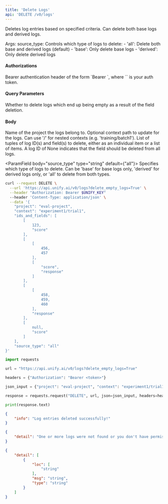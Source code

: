 ```yaml
---
title: 'Delete Logs'
api: 'DELETE /v0/logs'
---
```

Deletes log entries based on specified criteria. Can delete both base logs and derived logs.

Args:
    source_type: Controls which type of logs to delete:
        - 'all': Delete both base and derived logs (default)
        - 'base': Only delete base logs
        - 'derived': Only delete derived logs

#### Authorizations

<ParamField header="Authorization" type="string" required="true">
  Bearer authentication header of the form `Bearer <token>`, where `<token>` is your auth token.
</ParamField>

#### Query Parameters

<ParamField query="delete_empty_logs" type="boolean" >
Whether to delete logs which end up being empty as a result of the field deletion.
</ParamField>

#### Body

<ParamField body="project" type="string" required="true">
Name of the project the logs belong to.
</ParamField>

<ParamField body="context" type="string | null" >
Optional context path to update for the logs. Can use '/' for nested contexts (e.g. 'training/batch1').
</ParamField>

<ParamField body="ids_and_fields" type="[array]" required="true">
List of tuples of log ID(s) and field(s) to delete, either as an individual item or a list of items. A log ID of None indicates that the field should be deleted from all logs.
</ParamField>

<ParamField body="source_type" type="string"  default={"all"}>
Specifies which type of logs to delete. Can be 'base' for base logs only, 'derived' for derived logs only, or 'all' to delete from both types.
</ParamField>

<RequestExample>

```bash cURL
curl --request DELETE \
  --url 'https://api.unify.ai/v0/logs?delete_empty_logs=True' \
  --header "Authorization: Bearer $UNIFY_KEY"
  --header 'Content-Type: application/json' \
  --data '{
    "project": "eval-project",
    "context": "experiment1/trial1",
    "ids_and_fields": [
        [
            123,
            "score"
        ],
        [
            [
                456,
                457
            ],
            [
                "score",
                "response"
            ]
        ],
        [
            [
                458,
                459,
                460
            ],
            "response"
        ],
        [
            null,
            "score"
        ]
    ],
    "source_type": "all"
}'
```

```python Python
import requests

url = "https://api.unify.ai/v0/logs?delete_empty_logs=True"

headers = {"Authorization": "Bearer <token>"}

json_input = {"project": "eval-project", "context": "experiment1/trial1", "ids_and_fields": [[123, "score"], [[456, 457], ["score", "response"]], [[458, 459, 460], "response"], [None, "score"]], "source_type": "all"}

response = requests.request("DELETE", url, json=json_input, headers=headers)

print(response.text)
```

</RequestExample>
<ResponseExample>

```json 200
{
    "info": "Log entries deleted successfully!"
}
```

```json 404
{
    "detail": "One or more logs were not found or you don't have permission to delete them."
}
```

```json 422
{
    "detail": [
        {
            "loc": [
                "string"
            ],
            "msg": "string",
            "type": "string"
        }
    ]
}
```

</ResponseExample>
